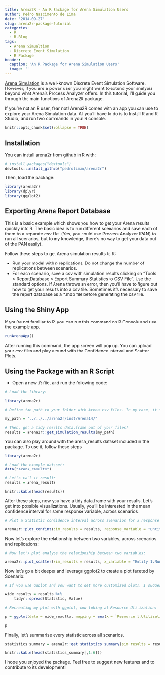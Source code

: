 ```yaml
---
title: Arena2R - An R Package for Arena Simulation Users
author: Pedro Nascimento de Lima
date: '2018-09-27'
slug: arena2r-package-tutorial
categories:
  - R
  - R-Blog
tags:
  - Arena Simualtion
  - Discrete Event Simulation
  - R Package
header:
  caption: 'An R Package for Arena Simulation Users'
  image: ''
---
```


[Arena Simulation](https://arenasimulation.com) is a well-known Discrete Event Simulation Software. However, if you are a power user you might want to extend your analysis beyond what Arena's Process Analyzer offers. In this tutorial, I'll guide you through the main functions of Arena2R package.

If you're not an R user, fear not! Arena2R comes with an app you can use to explore your Arena Simulation data. All you'll have to do is to Install R and R Studio, and run two commands in your R console.



```r
knitr::opts_chunk$set(collapse = TRUE)
```


## Installation

You can install arena2r from github in R with:

```r
# install.packages("devtools")
devtools::install_github("pedroliman/arena2r")
```

Then, load the package:

```r
library(arena2r)
library(dplyr)
library(ggplot2)
```


## Exporting Arena Report Database

This is a basic example which shows you how to get your Arena results quickly into R. The basic idea is to run different scenarios and save each of them to a separate csv file. (Yes, you could use Process Analyzer (PAN) to run all scenarios, but to my knowledge, there's no way to get your data out of the PAN easily).

Follow these steps to get Arena simulation results to R:

* Run your model with $n$ replications. Do not change the number of replications between scenarios.
* For each scenario, save a csv with simulation results clicking on "Tools > ReportDatabase > Export Summary Statistics to CSV File". Use the standard options. If Arena throws an error, then you'll have to figure out how to get your results into a csv file. Sometimes it's necessary to save the report database as a \*.mdb file before generating the csv file.

## Using the Shiny App

If you're not familiar to R, you can run this command on R Console and use the example app. 

```r

runArenaApp()

```

After running this command, the app screen will pop up. You can upload your csv files and play around with the Confidence Interval and Scatter Plots. 

## Using the Package with an R Script

* Open a new .R file, and run the following code:

```r
# Load the library:

library(arena2r)

# Define the path to your folder with Arena csv files. In my case, it's here:

my_path = "../../../arena2r/inst/Arena14/"

# Then, get a tidy results data.frame out of your files!
results = arena2r::get_simulation_results(my_path)

```

You can also play around with the arena_results dataset included in the package. To use it, follow these steps:

```r

library(arena2r)

# Load the example dataset:
data("arena_results")

# Let's call it results
results = arena_results

knitr::kable(head(results))

```


After these steps, now you have a tidy data.frame with your results. Let's get into possible visualizations. Usually, you'll be interested in the mean confidence interval for some response variable, across scenarios.

```r

# Plot a Statistic confidence interval across scenarios for a response variable.

arena2r::plot_confint(sim_results = results, response_variable = "Entity 1.NumberOut")

```

Now let's explore the relationship between two variables, across scenarios and replications:

```r

# Now let's plot analyse the relationship between two variables:

arena2r::plot_scatter(sim_results = results, x_variable = "Entity 1.NumberIn", y_variable = "Entity 1.NumberOut")

```

Now let's go a bit deeper and leverage ggplot2 to create a plot faceted by Scenario:

```r

# If you use ggplot and you want to get more customized plots, I suggest you to spread your data.frame:

wide_results = results %>%
    tidyr::spread(Statistic, Value)

# Recreating my plot with ggplot, now loking at Resource Utilization:

p = ggplot(data = wide_results, mapping = aes(x = `Resource 1.Utilization`, y = `Entity 1.NumberOut`, color = Scenario)) + geom_point() + facet_wrap(~Scenario)

p

```

Finally, let's summarise every statistic across all scenarios.

```r

statistics_summary = arena2r::get_statistics_summary(sim_results = results, confidence = 0.95)

knitr::kable(head(statistics_summary[,1:6]))


```

I hope you enjoyed the package. Feel free to suggest new features and to contribute to its development!